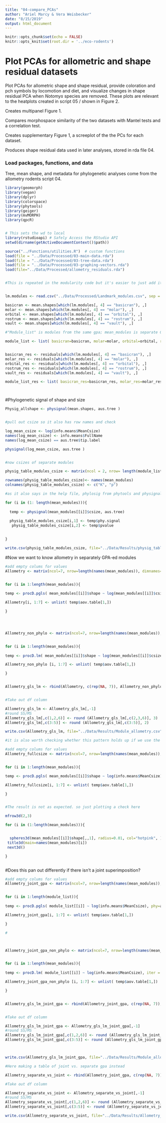 ```yaml
---
title: "04-compare_PCAs"
author: "Ariel Marcy & Vera Weisbecker"
date: "8/15/2019"
output: html_document
---
```


```r
knitr::opts_chunk$set(echo = FALSE)
knitr::opts_knit$set(root.dir = '../eco-rodents')
```

# Plot PCAs for allometric and shape residual datasets
Plot PCAs for allometric shape and shape residual, provide coloration and pch symbols by locomotion and diet, and visualize changes in shape residual PCA when *Notomys* species are removed. These plots are relevant to the heatplots created in script 05 / shown in Figure 2. 

Creates multipanel Figure 1.

Compares morphospace similarity of the two datasets with Mantel tests and a correlation test.

Creates supplementary Figure 1, a screeplot of the the PCs for each dataset.

Produces shape residual data used in later analyses, stored in rda file 04.

### Load packages, functions, and data
Tree, mean shape, and metadata for phylogenetic analyses come from the allometry rodents script 04. 
```r
library(geomorph)   
library(vegan)      
library(dplyr)      
library(colorspace) 
library(phytools) 
library(geiger)      
library(mvMORPH)  
library(qpcR)


# This sets the wd to local
library(rstudioapi) # Safely Access the RStudio API
setwd(dirname(getActiveDocumentContext()$path))

source("../Functions/utilities.R")  # custom functions
load(file = "../Data/Processed/03-main-data.rda")
load(file = "../Data/Processed/03-tree-data.rda")
load(file = "../Data/Processed/03-graphing-vectors.rda")
load(file="../Data/Processed/allometry_residuals.rda")


#This is repeated in the modularity code but it's easier to just add it again here - less complicated.


lm.modules <- read.csv("../Data/Processed/Landmark_modules.csv", sep = ",", header = TRUE)

basicran <- mean.shapes[which(lm.modules[, 4] == "basicran"), ,]
molar <- mean.shapes[which(lm.modules[, 4] == "molar"), ,]
orbital <- mean.shapes[which(lm.modules[, 4] == "orbital"), ,]
rostrum <- mean.shapes[which(lm.modules[, 4] == "rostrum"), ,]
vault <- mean.shapes[which(lm.modules[, 4] == "vault"), ,]

#"Module_list" is modules from the same gpa; mean_modules is separate GPAs

module_list <- list( basicran=basicran, molar=molar, orbital=orbital, rostrum=rostrum, vault=vault)


basicran_res <- residuals[which(lm.modules[, 4] == "basicran"), ,]
molar_res <- residuals[which(lm.modules[, 4] == "molar"), ,]
orbital_res <- residuals[which(lm.modules[, 4] == "orbital"), ,]
rostrum_res <- residuals[which(lm.modules[, 4] == "rostrum"), ,]
vault_res <- residuals[which(lm.modules[, 4] == "vault"), ,]

module_list_res <- list( basicran_res=basicran_res, molar_res=molar_res, orbital_res=orbital_res, rostrum_res=rostrum_res, vault_res=vault_res)




```

#Phylogenetic signal of shape and size
```r


Physig_allshape <- physignal(mean.shapes, aus.tree )


#pull out csize so it also has row names and check

log_mean_csize <- log(info.means$MeanCsize)
names(log_mean_csize) <- info.means$FullName
names(log_mean_csize) == aus.tree$tip.label

physignal(log_mean_csize, aus.tree )


#now csizes of separate modules

physig_table_modules_csize <- matrix(ncol = 2, nrow= length(module_list))

rownames(physig_table_modules_csize)<- names(mean_modules)
colnames(physig_table_modules_csize) <- c("K", "p")

#as it also says in the help file, phylosig from phytools and physignal from geomorph give the same values in univariate data.

for (i in (1: length(mean_modules))){
  
  temp <- physignal(mean_modules[[i]]$csize, aus.tree)
  
  physig_table_modules_csize[i,1] <- temp$phy.signal
   physig_table_modules_csize[i,2] <- temp$pvalue

  
}

write.csv(physig_table_modules_csize, file="../Data/Results/physig_table_modules_csize.csv")

```

#Now we want to know allometry in separately GPA-ed modules

```r

#add empty colums for values
Allometry <- matrix(ncol=7, nrow=length(names(mean_modules)), dimnames=list(c(names(mean_modules)), c("Df", "SS","MS" ,"Rsq", "F", "Z","P")) )


for (i in 1:length(mean_modules)){
  
temp <- procD.pgls( mean_modules[[i]]$shape ~ log(mean_modules[[i]]$csize), phy=aus.tree,lambda = 1, iter = 10000)

Allometry[i, 1:7] <- unlist( temp$aov.table[1,])

}




Allometry_non_phylo <- matrix(ncol=7, nrow=length(names(mean_modules)), dimnames=list(c(names(mean_modules)), c("Df", "SS","MS" ,"Rsq", "F", "Z","P")) )


for (i in 1:length(mean_modules)){
  
temp <- procD.lm( mean_modules[[i]]$shape ~ log(mean_modules[[i]]$csize), iter = 10000)

Allometry_non_phylo [i, 1:7] <- unlist( temp$aov.table[1,])

}


Allometry_gls_lm <- rbind(Allometry, c(rep(NA, 7)), Allometry_non_phylo)


#Take out df column

Allometry_gls_lm <- Allometry_gls_lm[,-1]
#round SS/MS
Allometry_gls_lm[,c(1,2,6)] <- round (Allometry_gls_lm[,c(2,3,6)], 3)
Allometry_gls_lm[,c(3:5)] <- round (Allometry_gls_lm[,c(3:5)], 2)

write.csv(Allometry_gls_lm, file="../Data/Results/Module_allometry.csv")

#it is also worth checking whether this pattern holds up if we use the overall csize of the skull, since the datasets are all aligned.

#add empty colums for values
Allometry_fullcsize <- matrix(ncol=7, nrow=length(names(mean_modules)), dimnames=list(c(names(mean_modules)), c("Df", "SS","MS" ,"Rsq", "F", "Z","P")) )


for (i in 1:length(mean_modules)){

temp <- procD.pgls( mean_modules[[i]]$shape ~ log(info.means$MeanCsize), phy=aus.tree)

Allometry_fullcsize[i, 1:7] <- unlist( temp$aov.table[1,])

}


#The result is not as expected. so just plotting a check here

mfrow3d(2,3)

for (i in (1:length(mean_modules))){


  spheres3d(mean_modules[[i]]$shape[,,1], radius=0.01, col="hotpink", )
 title3d(main=names(mean_modules)[i])
 next3d()

}



```

#Does this pan out differently if there isn't a joint superimposition?

```r

#add empty colums for values
Allometry_joint_gpa <- matrix(ncol=7, nrow=length(names(mean_modules)), dimnames=list(c(names(mean_modules)), c("Df", "SS","MS" ,"Rsq", "F", "Z","P")) )


for (i in 1:length(module_list)){
  
temp <- procD.pgls( module_list[[i]] ~ log(info.means$MeanCsize), phy=aus.tree, iter = 10000)

Allometry_joint_gpa[i, 1:7] <- unlist( temp$aov.table[1,])

}

#



Allometry_joint_gpa_non_phylo <- matrix(ncol=7, nrow=length(names(mean_modules)), dimnames=list(c(names(mean_modules)), c("Df", "SS","MS" ,"Rsq", "F", "Z","P")) )


for (i in 1:length(mean_modules)){
  
temp <- procD.lm( module_list[[i]] ~ log(info.means$MeanCsize), iter = 10000)

Allometry_joint_gpa_non_phylo [i, 1:7] <- unlist( temp$aov.table[1,])

}


Allometry_gls_lm_joint_gpa <- rbind(Allometry_joint_gpa, c(rep(NA, 7)), Allometry_joint_gpa_non_phylo)


#Take out df column

Allometry_gls_lm_joint_gpa <- Allometry_gls_lm_joint_gpa[,-1]
#round SS/MS
Allometry_gls_lm_joint_gpa[,c(1,2,6)] <- round (Allometry_gls_lm_joint_gpa[,c(2,3,6)], 3)
Allometry_gls_lm_joint_gpa[,c(3:5)] <- round (Allometry_gls_lm_joint_gpa[,c(3:5)], 2)



write.csv(Allometry_gls_lm_joint_gpa, file="../Data/Results/Module_allometry_joint_gpa.csv")

#Here making a table of joint vs. separate gpa instead

Allometry_separate_vs_joint <- rbind(Allometry_joint_gpa, c(rep(NA, 7)), Allometry)

#Take out df column

Allometry_separate_vs_joint <- Allometry_separate_vs_joint[,-1]
#round SS/MS
Allometry_separate_vs_joint[,c(1,2,6)] <- round (Allometry_separate_vs_joint[,c(2,3,6)], 3)
Allometry_separate_vs_joint[,c(3:5)] <- round (Allometry_separate_vs_joint[,c(3:5)], 2)

write.csv(Allometry_separate_vs_joint, file="../Data/Results/Allometry_separate_vs_joint.csv")

```

